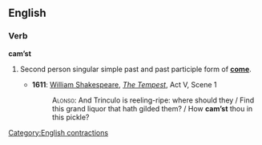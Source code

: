 ==English==

===Verb===
'''cam’st'''

# {{label|en|archaic}} Second person singular simple past and past participle form of '''[[come]]'''.
#* '''1611''': [[w:William Shakespeare|William Shakespeare]], ''[[s:The Tempest|The Tempest]]'', Act V, Scene 1
#*: <span style="font-variant:small-caps">Alonso:</span> And Trinculo is reeling-ripe: where should they / Find this grand liquor that hath gilded them? / How '''cam’st''' thou in this pickle?

[[Category:English contractions]]